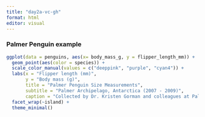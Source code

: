 ```yaml
---
title: "day2a-vc-gh"
format: html
editor: visual
---
```


### Palmer Penguin example


```r
ggplot(data = penguins, aes(x= body_mass_g, y = flipper_length_mm)) +
  geom_point(aes(color = species)) +
  scale_color_manual(values = c("deeppink", "purple", "cyan4")) +
  labs(x = "Flipper length (mm)", 
       y = "Body mass (g)", 
       title = "Palmer Penguin Size Measurements", 
       subtitle = "Palmer Archipelago, Antarctica (2007 - 2009)", 
       caption = "Collected by Dr. Kristen Gorman and colleagues at Palmer Station LTER") +
  facet_wrap(~island) +
  theme_minimal()
```

